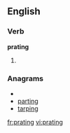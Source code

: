 ==English==

===Verb===
'''prating'''

# {{present participle of|[[prate]]}}

===Anagrams===
* {{alphagram|aginprt}}
* [[parting#English|parting]]
* [[tarping#English|tarping]]

[[fr:prating]]
[[vi:prating]]